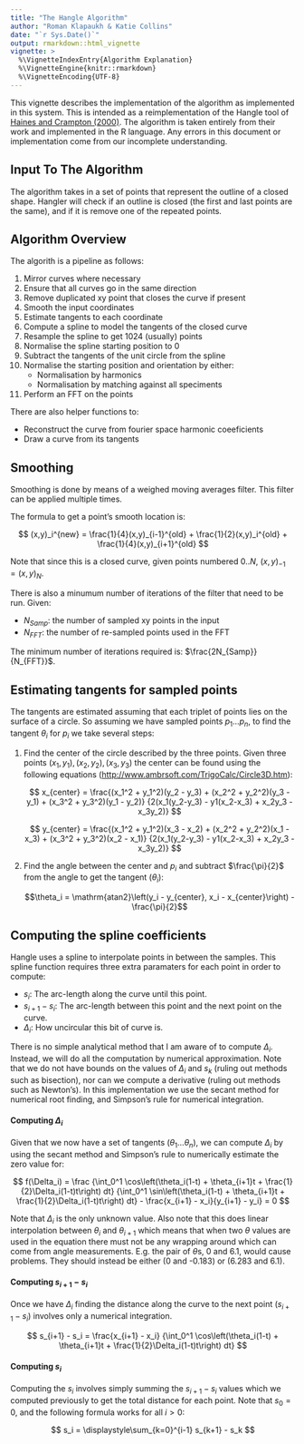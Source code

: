 ```yaml
---
title: "The Hangle Algorithm"
author: "Roman Klapaukh & Katie Collins"
date: "`r Sys.Date()`"
output: rmarkdown::html_vignette
vignette: >
  %\VignetteIndexEntry{Algorithm Explanation}
  %\VignetteEngine{knitr::rmarkdown}
  %\VignetteEncoding{UTF-8}
---
```


This vignette describes the implementation of the algorithm as implemented in this system. 
This is intended as a reimplementation of the Hangle tool of 
[Haines and Crampton (2000)](http://onlinelibrary.wiley.com/doi/10.1111/1475-4983.00148/abstract).
The algorithm is taken entirely from their work and implemented in the R language.
Any errors in this document or implementation come from our incomplete understanding. 

## Input To The Algorithm

The algorithm takes in a set of points that represent the outline of a closed shape. 
Hangler will check if an outline is closed (the first and last points are the same), 
and if it is remove one of the repeated points.


## Algorithm Overview

The algorith is a pipeline as follows:

   1. Mirror curves where necessary
   1. Ensure that all curves go in the same direction
   1. Remove duplicated xy point that closes the curve if present
   1. Smooth the input coordinates 
   1. Estimate tangents to each coordinate
   1. Compute a spline to model the tangents of the closed curve
   1. Resample the spline to get 1024 (usually) points
   1. Normalise the spline starting position to 0
   1. Subtract the tangents of the unit circle from the spline
   1. Normalise the starting position and orientation by either:
      * Normalisation by harmonics
      * Normalisation by matching against all speciments
   1. Perform an FFT on the points


There are also helper functions to:

   * Reconstruct the curve from fourier space harmonic coeeficients
   * Draw a curve from its tangents
   
## Smoothing

Smoothing is done by means of a weighed moving averages filter. This filter can be applied multiple times. 

The formula to get a point's smooth location is:

$$
(x,y)_i^{new} = \frac{1}{4}(x,y)_{i-1}^{old} + \frac{1}{2}(x,y)_i^{old} + \frac{1}{4}(x,y)_{i+1}^{old}
$$

Note that since this is a closed curve, given points numbered $0..N,\ (x,y)_{-1} = (x,y)_{N}$.

There is also a minumum number of iterations of the filter that need to be run. 
Given:

   * $N_{Samp}$: the number of sampled xy points in the input
   * $N_{FFT}$: the number of re-sampled points used in the FFT
  
The minimum number of iterations required is: $\frac{2N_{Samp}}{N_{FFT}}$.


## Estimating tangents for sampled points


The tangents are estimated assuming that each triplet of points lies on the 
surface of a circle. So assuming we have sampled points $p_1\ldots p_n$, to find
the tangent $\theta_i$ for $p_i$ we take several steps:

   1. Find the center of the circle described by the three points.
      Given three points $(x_1,y_1), (x_2,y_2), (x_3,y_3)$ the center can be
      found using the following equations 
      ([http://www.ambrsoft.com/TrigoCalc/Circle3D.htm](http://www.ambrsoft.com/TrigoCalc/Circle3D.htm)):

      $$
      x_{center} = \frac{(x_1^2 + y_1^2)(y_2 - y_3) + 
      (x_2^2 + y_2^2)(y_3 - y_1) +
      (x_3^2 + y_3^2)(y_1 - y_2)}
      {2(x_1(y_2-y_3) - y1(x_2-x_3) + x_2y_3 - x_3y_2)}
      $$

      $$
      y_{center} = \frac{(x_1^2 + y_1^2)(x_3 - x_2) + 
      (x_2^2 + y_2^2)(x_1 - x_3) +
      (x_3^2 + y_3^2)(x_2 - x_1)}
      {2(x_1(y_2-y_3) - y1(x_2-x_3) + x_2y_3 - x_3y_2)}
      $$

   1. Find the angle between the center and $p_i$ and subtract $\frac{\pi}{2}$ 
      from the angle to get the tangent ($\theta_i$):

      $$\theta_i = \mathrm{atan2}\left(y_i - y_{center}, x_i - x_{center}\right) - \frac{\pi}{2}$$

## Computing the spline coefficients

Hangle uses a spline to interpolate points in between the samples. This spline
function requires three extra paramaters for each point in order to compute:

   * $s_i$: The arc-length along the curve until this point.
   * $s_{i+1} - s_i$: The arc-length between this point and the next point on
     the curve.
   * $\Delta_i$: How uncircular this bit of curve is.

There is no simple analytical method that I am aware of to compute $\Delta_i$.
Instead, we will do all the computation by numerical approximation. Note that we
do not have bounds on the values of $\Delta_i$ and $s_k$ (ruling out methods such as
bisection), nor can we compute a derivative (ruling out methods such as
Newton's). In this implementation we use the secant method for numerical
root finding, and Simpson's rule for numerical integration.

#### Computing $\Delta_i$

Given that we now have a set of tangents ($\theta_1\ldots\theta_n$), we can
compute $\Delta_i$ by using the secant method and Simpson's rule to numerically
estimate the zero value for:

$$  
f(\Delta_i) = 
     \frac
     {\int_0^1 \cos\left(\theta_i(1-t) + \theta_{i+1}t + \frac{1}{2}\Delta_i(1-t)t\right) dt}
     {\int_0^1 \sin\left(\theta_i(1-t) + \theta_{i+1}t + \frac{1}{2}\Delta_i(1-t)t\right) dt}
     - \frac{x_{i+1} - x_i}{y_{i+1} - y_i} = 0
$$


Note that $\Delta_i$ is the only unknown value. Also note that this does linear
interpolation between $\theta_i$ and $\theta_{i+1}$ which means that when two
$\theta$ values are used in the equation there must not be any wrapping around
which can come from angle measurements. E.g. the pair of $\theta$s, 0 and 6.1,
would cause problems. They should instead be either (0 and -0.183) or (6.283 and
6.1).

#### Computing $s_{i+1} - s_i$

Once we have $\Delta_i$ finding the distance along the curve to the next point
($s_{i+1} - s_i$) involves only a numerical integration.

$$
s_{i+1} - s_i = 
\frac{x_{i+1} - x_i}
{\int_0^1 \cos\left(\theta_i(1-t) + \theta_{i+1}t + \frac{1}{2}\Delta_i(1-t)t\right) dt}
$$


#### Computing $s_i$

Computing the $s_i$ involves simply summing the $s_{i+1} - s_i$ values which we
computed previously to get the total distance for each point. Note that $s_0 =
0$, and the following formula works for all $i>0$:

$$
s_i = \displaystyle\sum_{k=0}^{i-1} s_{k+1} - s_k
$$

